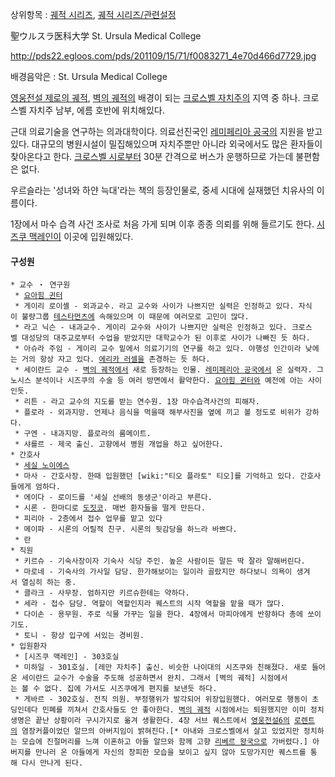 상위항목 : [[궤적 시리즈]], [[궤적 시리즈/관련설정]]

聖ウルスラ医科大学
St. Ursula Medical College

http://pds22.egloos.com/pds/201109/15/71/f0083271_4e70d466d7729.jpg

{{{#!html
<iframe width="300" height="36" src="//www.youtube.com/embed/DO5hmNOwpnk" frameborder="0" allowfullscreen></iframe>
}}}
배경음악은 : St. Ursula Medical College

[[영웅전설 제로의 궤적]], [[벽의 궤적]]의 배경이 되는 [[크로스벨 자치주]]의 지역 중 하나. 크로스벨 자치주 남부, 에름 호반에 위치해있다.

근대 의료기술을 연구하는 의과대학이다. 의료선진국인 [[레미페리아 공국]]의 지원을 받고 있다. 대규모의 병원시설이 밀집해있으며 자치주뿐만 아니라 외국에서도 많은 환자들이 찾아온다고 한다. [[크로스벨 시]]로부터 30분 간격으로 버스가 운행하므로 가는데 불편함은 없다.

우르슬라는 '성녀와 하얀 늑대'라는 책의 등장인물로, 중세 시대에 실재했던 치유사의 이름이다.

1장에서 마수 습격 사건 조사로 처음 가게 되며 이후 종종 의뢰를 위해 들르기도 한다. [[시즈쿠 맥레인]]이 이곳에 입원해있다. 

==== 구성원 ====
 * 교수 ・ 연구원
  * [[요아힘 귄터]]
  * 게이리 로이셸 - 외과교수. 라고 교수와 사이가 나쁘지만 실력은 인정하고 있다. 자식이 불량그룹 [[테스타먼츠]]에 속해있으며 이 때문에 여러모로 고민이 많다.
  * 라고 닉슨 - 내과교수. 게이리 교수와 사이가 나쁘지만 실력은 인정하고 있다. 크로스벨 대성당의 대주교로부터 수업을 받았지만 대학교수가 된 이후로 사이가 나빠진 듯 하다.
  * 아슈라 주임 - 게이리 교수 밑에서 의료기기의 연구를 하고 있다. 야행성 인간이라 낮에는 거의 항상 자고 있다. [[에리카 러셀]]을 존경하는 듯 하다.
  * 세이란드 교수 - [[벽의 궤적]]에서 새로 등장하는 인물. [[레미페리아 공국]]에서 온 실력자. 그노시스 분석이나 시즈쿠의 수술 등 여러 방면에서 활약한다. [[요아힘 귄터]]와 예전에 아는 사이인듯. 
  * 리튼 - 라고 교수의 지도를 받는 연수원. 1장 마수습격사건의 피해자.
  * 플로라 - 외과지망. 언제나 음식을 먹을때 해부사진을 옆에 끼고 볼 정도로 비위가 강하다.
  * 구엔 - 내과지망. 플로라의 룸메이트.
  * 샤를르 - 제국 출신. 고향에서 병원 개업을 하고 싶어한다.
 * 간호사
  * [[세실 노이에스]]
  * 마사 - 간호사장. 한때 입원했던 [wiki:"티오 플라토" 티오]를 기억하고 있다. 간호사들에게 엄하다.
  * 에이다 - 로이드를 '세실 선배의 동생군'이라고 부른다.
  * 시론 - 한마디로 [[도짓코]]. 매번 환자들을 떨게 만든다.
  * 피리아 - 2층에서 접수 업무를 맡고 있다
  * 메이파 - 시론의 어릴적 친구. 시론의 뒷감당을 하느라 바쁘다.
  * 란
 * 직원
  * 키르슈 - 기숙사장이자 기숙사 식당 주인. 높은 사람이든 말든 딱 잘라 말해버린다.
  * 마로네 - 기숙사의 가사일 담당. 한가해보이는 일이라 골랐지만 하다보니 의욕이 생겨서 열심히 하는 중.
  * 클라크 - 사무장. 엄하지만 키르슈한테는 약하다.
  * 세라 - 접수 담당. 역할이 역할인지라 퀘스트의 시작 역할을 맡을 때가 많다.
  * 다이손 - 용무원. 주로 식물 가꾸는 일을 한다. 4장에서 마피아에게 반항하다 총에 쏘이기도.
  * 토니 - 항상 입구에 서있는 경비원.
 * 입원환자
  * [시즈쿠 맥레인] - 303호실
  * 미하일 - 301호실. [레만 자치주] 출신. 비슷한 나이대의 시즈쿠와 친해졌다. 새로 들어온 세이란드 교수가 수술을 주도해 성공하면서 완치. 그래서 [벽의 궤적] 시점에서는 볼 수 없다. 집에 가서도 시즈쿠에게 편지를 보낸듯 하다.
  * 게바르 - 302호실. 전직 의원. 부정행위가 발각되어 위장입원했다. 여러모로 행동이 초딩인데다 민폐를 끼쳐서 간호사들도 안 좋아한다. [[벽의 궤적]] 시점에서는 퇴원했지만 이미 정치생명은 끝난 상황이라 구시가지로 옮겨 생활한다. 4장 서브 퀘스트에서 [[영웅전설6]]의 [[로렌트]]의 염장커플이었던 알므의 아버지임이 밝혀진다.[* 아내와 크로스벨에서 살고 있었지만 정치하는 모습에 진절머리를 느껴 이혼하고 아들 알므와 함께 고향 [[리베르 왕국]]으로 가버렸다.] 아버지를 만나러 온 아들에게 자신의 창피한 모습을 보이고 싶지 않아 도망가지만 퀘스트를 통해 다시 만나게 된다.
